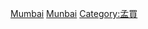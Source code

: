 {{Commonscat|People of Mumbai}}

[[Category:馬哈拉施特拉邦人|Mumbai]]
[[Category:印度各城市人物|Munbai]]
[[Category:孟買|Category:孟買]]